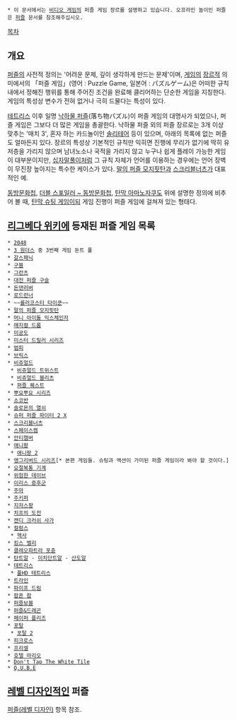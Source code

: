  * 이 문서에서는 [[비디오 게임]]의 퍼즐 게임 장르를 설명하고 있습니다. 오프라인 놀이인 퍼즐은 [[퍼즐]] 문서를 참조해주십시오.

[[목차]]

== 개요 ==
[[퍼즐]]의 사전적 정의는 '어려운 문제, 깊이 생각하게 만드는 문제'이며, [[게임]]의 [[장르]]적 의미에서의 「퍼즐 게임」(영어 : Puzzle Game, 일본어 : パズルゲーム)은  어떠한 규칙 내에서 정해진 행위를 통해 주어진 조건을 완료해 클리어하는 단순한 게임을 지칭한다. 게임의 특성상 변수가 전혀 없거나 극히 드물다는 특성이 있다.

[[테트리스]] 이후 일명 [[낙하물 퍼즐]](落ち物パズル)이 퍼즐 게임의 대명사가 되었으나, 퍼즐 게임은 그보다 더 많은 게임을 총괄한다. 낙하물 퍼즐 외의 퍼즐 장르로는 3개 이상 맞추는 '매치 3', 혼자 하는 카드놀이인 [[솔리테어]] 등이 있으며, 아래의 목록에 없는 퍼즐도 얼마든지 있다. 장르의 특성상 기본적인 규칙만 익히면 진행에 무리가 없기에 딱히 유저층을 가리지 않으며 남녀노소나 국적을 가리지 않고 누구나 쉽게 플레이 가능한 게임이 대부분이지만, [[십자말풀이]]처럼 그 규칙 자체가 언어를 이용하는 경우에는 언어 장벽이 무진장 높아지는 특수한 케이스가 있다. [[말의 퍼즐 모지핏탄]]과 [[스크리블너츠]]가 대표적인 예.

[[동방문화첩/게임|동방문화첩]], [[더블 스포일러 ~ 동방문화첩]], [[탄막 아마노자쿠]]도 위에 설명한 정의에 비추어 볼 때, [[탄막 슈팅 게임]]이되 게임 진행이 퍼즐 게임에 걸쳐져 있는 형태다.

== [[리그베다 위키]]에 등재된 퍼즐 게임 목록 ==
 * [[2048]]
 * [[3 원더스]] 중 3번째 게임 돈트 풀
 * [[갈스패닉]]
 * [[구블]]
 * [[그런츠]]
 * [[대전 퍼즐 구슬]]
 * [[돈덴러버]]
 * [[로드런너]]
 * ~~[[롤러코스터 타이쿤]]~~
 * [[말의 퍼즐 모지핏탄]]
 * [[머니 아이돌 익스체인저]]
 * [[매지컬 드롭]]
 * [[미궁도]]
 * [[미스터 드릴러 시리즈]]
 * [[범피]]
 * [[브릭스#s-3|브릭스]]
 * [[비쥬얼드]]
  * [[비쥬얼드 트위스트]]
  * [[비쥬얼드 블리츠]]
  * [[퍼즐 퀘스트]]
 * [[뿌요뿌요 시리즈]]
 * [[소코반]]
 * [[솔로몬의 열쇠]]
 * [[슈퍼 퍼즐 파이터 2 X]]
 * [[스크리블너츠]]
 * [[스페이스켐]]
 * [[안티챔버]]
 * [[애니팡]]
  * [[애니팡 2]]
 * [[앵그리버드 시리즈]][* 본편 게임들. 슈팅과 액션이 가미된 퍼즐 게임이라 봐야 할 것이다.]
 * [[요절복통 기계]]
 * [[위험한 데이브]]
 * [[이리스 증후군]]
 * [[주마]]
 * [[캔디바#s-2|주키퍼]]
 * [[지저스팡]]
 * [[치프의 도전]]
 * [[캔디 크러쉬 사가]]
 * [[컬럼스]]
  * [[헥사]]
 * [[왕가의 계곡(게임)|킹스 벨리]]
 * [[클레오파트라 포츈]]
 * [[탄트알]] - [[이치단트알]] - [[산도알]]
 * [[테트리스]]
  * [[풀HD 테트리스]]
 * [[트라인]]
 * [[파이프 드림]]
 * [[팝픈 팝]]
 * [[퍼즐보블]]
 * [[퍼즐&드래곤]]
 * [[페이퍼 플리즈]]
 * [[포탈(게임)|포탈]]
  * [[포탈 2]]
 * [[피크로스]]
 * [[프리셀]]
 * [[호텔 마리오]]
 * [[Don't Tap The White Tile]]
 * [[Q.U.B.E]]

== [[레벨 디자인]]적인 퍼즐 ==
[[퍼즐(레벨 디자인)]] 항목 참조.
